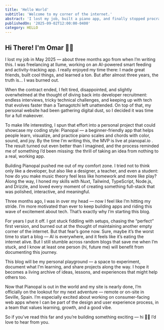 ```yaml
---
title: 'Hello World'
subtitle: 'Welcome to my corner of the internet.' 
abstract: 'I lost my job, built a piano app, and finally stopped procrastinating on starting a blog. This is my “Hello World” — part story, part reset button, and the start of documenting my journey.'
publishedOn: '2025-09-02T12:00:00-0400'
category: HELLO
---
```


<ProfileImg />

## Hi There! I'm Omar 🤙🏽

I lost my job in May 2025 — about three months ago from when I’m writing this. I was freelancing at Ilume, working on an AI-powered smart feeding and activity-tracking app. I really enjoyed my time there: I made great friends, built cool things, and learned a ton. But after almost three years, the truth is… I was burned out.

When the contract ended, I felt tired, disappointed, and slightly overwhelmed at the thought of diving back into developer recruitment: endless interviews, tricky technical challenges, and keeping up with tech that evolves faster than a Tamagotchi left unattended. On top of that, my personal website had been gathering digital dust, so I decided it was time for a full makeover.

To make life interesting, I spun that effort into a personal project that could showcase my coding style: Pianopal — a beginner-friendly app that helps people learn, visualize, and practice piano scales and chords with color, sound, and joy. By the time I’m writing this, the MVP is live at pianopal.io
. The result turned out even better than I imagined, and the process reminded me of something I’d been missing: the thrill of taking an idea from nothing to a real, working app.

Building Pianopal pushed me out of my comfort zone. I tried not to think only like a developer, but also like a designer, a teacher, and even a student: how do you make music theory feel less like homework and more like play? Along the way, I honed my skills with Nuxt, Tailwind, TypeScript, Node.js, and Drizzle, and loved every moment of creating something full-stack that was polished, interactive, and meaningful.

Three months ago, I was in over my head — now I feel like I’m hitting my stride. I’m more motivated than ever to keep building apps and riding this wave of excitement about tech. That’s exactly why I’m starting this blog.

For years I put it off. I got stuck fiddling with setups, chasing the “perfect” first version, and burned out at the thought of maintaining another empty corner of the internet. But that fear’s gone now. Sure, maybe it’s the worst time to start a blog — AI is everywhere, and it feels like it’s eating the internet alive. But I still stumble across random blogs that save me when I’m stuck, and I know at least one person (hi, future me) will benefit from documenting this journey.

This blog will be my personal playground — a space to experiment, document what I’m learning, and share projects along the way. I hope it becomes a living archive of ideas, lessons, and experiences that might help others too.

Now that Pianopal is out in the world and my site is nearly done, I’m officially on the lookout for my next adventure — remote or on-site in Seville, Spain. I’m especially excited about working on consumer-facing web apps where I can be part of the design and user experience process, in a team that values learning, growth, and a good vibe.

So if you’ve read this far and you’re building something exciting — hi 👋🏽 I’d love to hear from you.